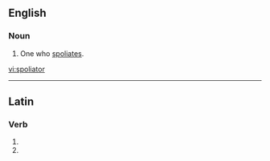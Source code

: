==English==

===Noun===
{{en-noun}}

# {{obsolete}} One who [[spoliate]]s.

[[vi:spoliator]]

----
==Latin==

===Verb===
{{la-verb-form|spoliātor}}

# {{conjugation of|spolio|spoliō|2|s|fut|pass|imp|lang=la}}
# {{conjugation of|spolio|spoliō|3|s|fut|pass|imp|lang=la}}
{{count page|[[Wiktionary:Page count]]}}
{{rfc-auto}}